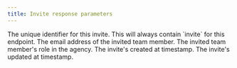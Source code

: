 ```yaml
---
title: Invite response parameters
---
```


<Parameter name="id" type="string">
The unique identifier for this invite.
</Parameter>

<Parameter name="object" type="string">
This will always contain `invite` for this endpoint.
</Parameter>

<Parameter name="email" type="string">
The email address of the invited team member.
</Parameter>

<Parameter name="role" type="object">
The invited team member's role in the agency.
</Parameter>

<Parameter name="created_at" type="timestamp">
The invite's created at timestamp.
</Parameter>

<Parameter name="updated_at" type="timestamp">
The invite's updated at timestamp.
</Parameter>
